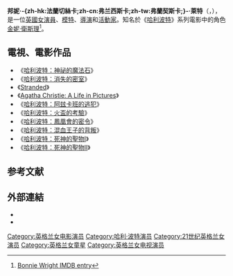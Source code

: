 {{noteTA
|T=zh-cn:邦妮·赖特;zh-tw:邦妮·萊特;zh-hk:邦妮·韋特;
|G1=哈利波特
|G2=Show
|G3=Movie
|1=zh-cn:邦妮·赖特;zh-tw:邦妮·萊特;zh-hk:邦妮·韋特;
|2=zh-cn:赖特;zh-tw:萊特;zh-hk:韋特;
}}
{{Infobox entertainer
| name                    = 邦妮·韋特<br />{{small|Bonnie Wright}}
| type                    = 女演员
| image                   = Bonnie Wright by Gage Skidmore 2.jpg
| caption                 = 邦妮·萊特，2017年
| birthname               = Bonnie Francesca Wright
| birthdate               = {{birth date and age|1991|2|17|df=y}}
| birthplace              = {{UK}}[[伦敦|伦敦]][[陶尔哈姆莱茨区|陶尔哈姆莱茨区]]
| deathdate               = 
| deathplace              = 
| famousworks             = 
| restingplace            = 
| restingplacecoordinates = 
| othername               = 
| height                  = 
| occupation              = [[演員|演員]]、[[模特|模特]]、[[導演|導演]]、[[活動家|活動家]]
| nationality             = {{UK}}
| yearsactive             = 2001年至今
| spouse                  = 
| partner                 = 
| children                = 
| parents                 = 
| influences              = 
| influenced              = 
| website                 = 
| imdb_id                 = 
| academyawards           = 
| afiawards               = 
| arielaward              = 
| baftaawards             = 
| cesarawards             = 
| emmyawards              = 
| filmfareawards          = 
| geminiawards            = 
| goldenglobeawards       = 
| goldenraspberryawards   = 
| goyaawards              = 
| grammyawards            = 
| iftaawards              = 
| laurenceolivierawards   = 
| naacpimageawards        = 
| nationalfilmawards      = 
| sagawards               = 
| tonyawards              = 
| awards                  = 
}}

'''邦妮·-{zh-hk:法蘭切絲卡;zh-cn:弗兰西斯卡;zh-tw:弗蘭契斯卡;}-·萊特'''（{{lang-en|Bonnie Francesca Wright}}，{{bd|1991年|2月17日}}），是一位[[英國|英國]][[女演員|女演員]]、[[模特|模特]]、[[導演|導演]]和[[活動家|活動家]]。知名於《[[哈利波特|哈利波特]]》系列電影中的角色[[金妮·衛斯理|金妮·衛斯理]]<ref>[http://www.imdb.com/name/nm0942247/ Bonnie Wright IMDB entry]</ref>。

== 電視、電影作品 ==
* 《[[哈利·波特與魔法石_(電影)|哈利波特：神祕的魔法石]]》
* 《[[哈利·波特與密室_(電影)|哈利波特：消失的密室]]》
* 《[[Stranded|Stranded]]》
* 《[[Agatha_Christie:_A_Life_in_Pictures|Agatha Christie: A Life in Pictures]]》
* 《[[哈利·波特與阿茲卡班的囚徒_(電影)|哈利波特：阿玆卡班的逃犯]]》 
* 《[[哈利·波特與火焰杯_(電影)|哈利波特：火盃的考驗]]》
* 《[[哈利·波特與鳳凰社_(電影)|哈利波特：鳳凰會的密令]]》
* 《[[哈利·波特與混血王子_(電影)|哈利波特：混血王子的背叛]]》
* 《[[哈利波特：死神的聖物Ⅰ|哈利波特：死神的聖物Ⅰ]]》
* 《[[哈利波特：死神的聖物Ⅱ|哈利波特：死神的聖物Ⅱ]]》

==参考文献==
{{reflist}}

== 外部連結 ==
{{commons category|Bonnie Wright}}
{{Wikiquote|:en:Bonnie Wright}}
*{{IMDb name|0942247}}
*{{Twitter|thisisbwright}}

{{Authority control}}

{{DEFAULTSORT:Wright, Bonnie}}

[[Category:英格兰女电影演员|Category:英格兰女电影演员]]
[[Category:哈利·波特演员|Category:哈利·波特演员]]
[[Category:21世纪英格兰女演员|Category:21世纪英格兰女演员]]
[[Category:英格兰女童星|Category:英格兰女童星]]
[[Category:英格兰女电视演员|Category:英格兰女电视演员]]